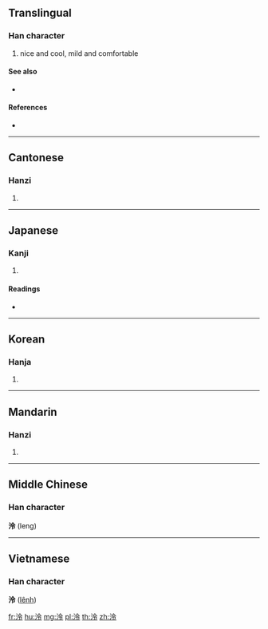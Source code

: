 ==Translingual==

===Han character===
{{Han char|rn=85|rad=水|as=05|sn=8|four=38137|canj=EOII}}

# nice and cool, mild and comfortable

====See also====
* {{l|mul|冷}} <!-- visually similar -->

====References====
* {{Han ref|kx=0617.060|dkj=17306|dj=1012.040|hdz=31589.070|uh=6CE0|ud=27872|bh=AA7E|bd=43646}}

----

==Cantonese==

===Hanzi===
{{yue-hanzi|jyut=|y=ling4}}

# {{defn|lang=yue|sort=水05}}

----

==Japanese==

===Kanji===
{{ja-kanji|grade=|rs=水05}}

# {{defn|lang=ja|sort=水05}}

====Readings====
* {{ja-readings|on=[[れい]] (rei), [[りょう]] (ryō), [[れん]] (ren)|kun=[[さとす]] (satosu)}}

----

==Korean==

===Hanja===
{{ko-hanja|hangeul=[[령]]>[[영]]|eumhun=|rv=ryeong>yeong|mr=ryŏng>yŏng|y=lyeng>yeng}}

# {{defn|lang=ko|sort=水05}}

----

==Mandarin==

===Hanzi===
{{cmn-hanzi|pin=[[líng]] ([[ling2]])|wg=ling<sup>2</sup>}}
# {{defn|lang=cmn|sort=水05}}

----

==Middle Chinese==

===Han character===
'''泠''' (leng)

----

==Vietnamese==

===Han character===
'''泠''' ([[lênh]])

[[fr:泠]]
[[hu:泠]]
[[mg:泠]]
[[pl:泠]]
[[th:泠]]
[[zh:泠]]